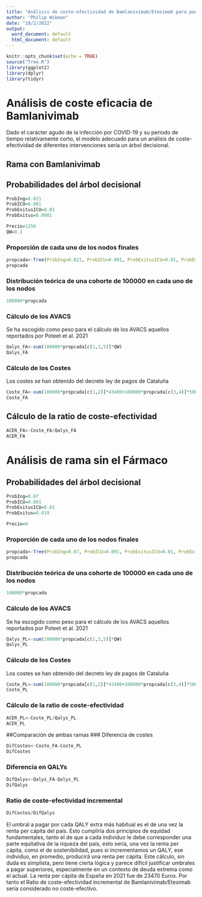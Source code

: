 ---
title: "Análisis de coste-efectividad de Bamlanivimab/Etesimab para pacientes con COVID-19 de alto riesgo"
author: "Philip Wikman"
date: "18/2/2022"
output:
  word_document: default
  html_document: default
---

```{r setup, include=FALSE}
knitr::opts_chunk$set(echo = TRUE)
source("Tree.R")
library(ggplot2)
library(dplyr)
library(tidyr)
```

# Análisis de coste eficacia de Bamlanivimab

Dado el carácter agudo de la infección por COVID-19 y su periodo de tiempo relativamente corto, el modelo adecuado para un análisis de coste-efectividad de diferentes intervenciones sería un árbol decisional.


## Rama con Bamlanivimab
## Probabilidades del árbol decisional
```{r}
ProbIng=0.021
ProbICU=0.001
ProbExitusICU=0.01
ProbExitus=0.0001

Precio=1250
QW=0.1
```
### Proporción de cada uno de los nodos finales
```{r}
propcada<-Tree(ProbIng=0.021, ProbICU=0.001, ProbExitusICU=0.01, ProbExitus=0.0001)
propcada
```
### Distribución teórica de una cohorte de 100000 en cada uno de los nodos
```{r}
100000*propcada
```
### Cálculo de los AVACS
Se ha escogido como peso para el cálculo de los AVACS aquellos reportados por Poteet et al. 2021
```{r}
Qalys_FA<-sum(100000*propcada[c(1,3,5)]*QW) 
Qalys_FA
```
### Cálculo de los Costes
Los costes se han obtenido del decreto ley de pagos de Cataluña
```{r}
Coste_FA<-sum(100000*propcada[c(1,2)]*43400+100000*propcada[c(3,4)]*5000+100000*Precio)
Coste_FA
```
## Cálculo de la ratio de coste-efectividad
```{r}
ACER_FA<-Coste_FA/Qalys_FA
ACER_FA
``` 
# Análisis de rama sin el Fármaco
## Probabilidades del árbol decisional
```{r}
ProbIng=0.07
ProbICU=0.001
ProbExitusICU=0.01
ProbExitus=0.019

Precio=0
```
### Proporción de cada uno de los nodos finales
```{r}
propcada<-Tree(ProbIng=0.07, ProbICU=0.001, ProbExitusICU=0.01, ProbExitus=0.019)
propcada
```
### Distribución teórica de una cohorte de 100000 en cada uno de los nodos
```{r}
100000*propcada
```
### Cálculo de los AVACS
Se ha escogido como peso para el cálculo de los AVACS aquellos reportados por Poteet et al. 2021
```{r}
Qalys_PL<-sum(100000*propcada[c(1,3,5)]*QW) 
Qalys_PL
```
### Cálculo de los Costes
Los costes se han obtenido del decreto ley de pagos de Cataluña
```{r}
Coste_PL<-sum(100000*propcada[c(1,2)]*43400+100000*propcada[c(3,4)]*5000+100000*Precio)
Coste_PL
```
### Cálculo de la ratio de coste-efectividad
```{r}
ACER_PL<-Coste_PL/Qalys_PL
ACER_PL
``` 
##Comparación de ambas ramas
### Diferencia de costes
```{r}
DifCostes<-Coste_FA-Coste_PL
DifCostes
```
### Diferencia en QALYs
```{r}
DifQalys<-Qalys_FA-Qalys_PL
DifQalys
```
### Ratio de coste-efectividad incremental
```{r}
DifCostes/DifQalys
``` 
El umbral a pagar por cada QALY extra más habitual es el de una vez la renta per cápita del país. Esto cumpliría dos principios de equidad fundamentales, tanto el de que a cada individuo le debe corresponder una parte equitativa de la riqueza del país, esto sería, una vez la renta per cápita, como el de sostenibilidad, pues si incrementamos un QALY, ese individuo, en promedio, producirá una renta per cápita. Este cálculo, sin duda es simplista, pero tiene cierta lógica y parece difícil justificar umbrales a pagar superiores, especialmente en un contexto de deuda extrema como el actual.
La renta per cápita de España en 2021 fue de 23470 Euros. Por tanto el Ratio de coste-efectividad incremental de Bamlanivimab/Etesimab sería considerado no coste-efectivo.
